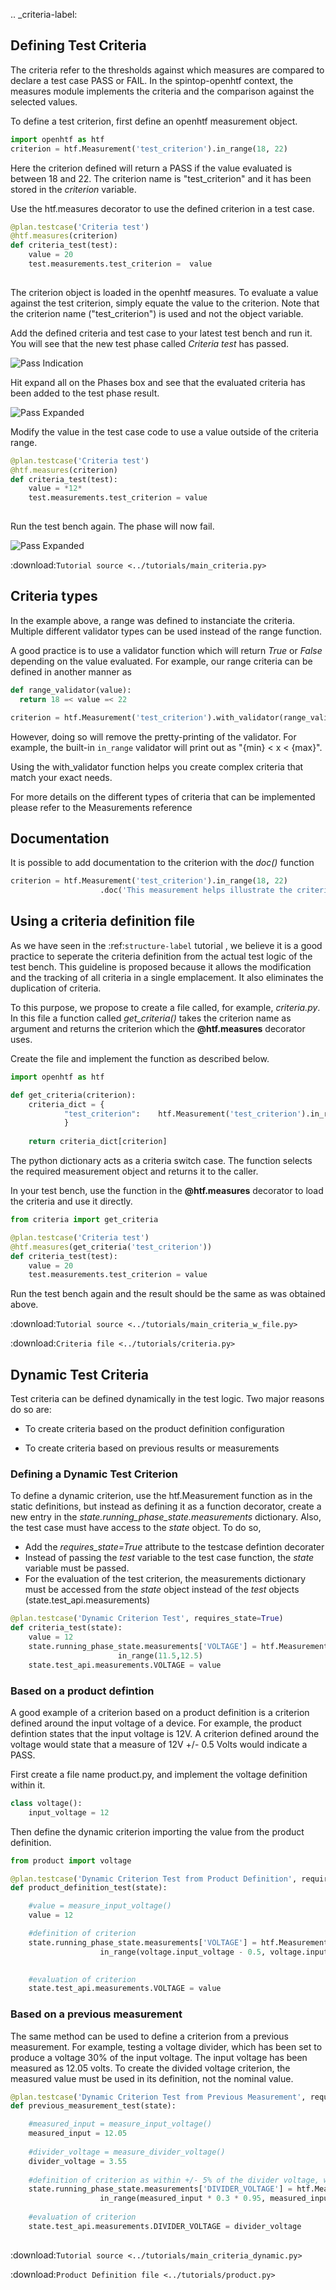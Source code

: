 
.. _criteria-label:

## Defining Test Criteria

The criteria refer to the thresholds against which measures are compared to declare a test case PASS or FAIL. In the spintop-openhtf context, the measures module implements the criteria and the comparison against the selected values.

To define a test criterion, first define an openhtf measurement object. 

```python
import openhtf as htf
criterion = htf.Measurement('test_criterion').in_range(18, 22)
```

Here the criterion defined will return a PASS if the value evaluated is between 18 and 22. The criterion name is "test_criterion" and it has been stored in the *criterion* variable.

Use the htf.measures decorator to use the defined criterion in a test case. 

```python
@plan.testcase('Criteria test')
@htf.measures(criterion)
def criteria_test(test): 
    value = 20
    test.measurements.test_criterion = 	value	
    
```

The criterion object is loaded in the openhtf measures. To evaluate a value against the test criterion, simply equate the value to the criterion. Note that the criterion name ("test_criterion") is used and not the object variable. 


Add the defined criteria and test case to your latest test bench and run it. You will see that the new test phase called *Criteria test* has passed. 

 ![Pass Indication](img/criteria-pass.png)

Hit expand all on the Phases box and see that the evaluated criteria has been added to the test phase result. 

 ![Pass Expanded](img/criteria-pass-expanded.png)

Modify the value in the test case code to use a value outside of the criteria range.
```python
@plan.testcase('Criteria test')
@htf.measures(criterion)
def criteria_test(test): 
    value = *12*
    test.measurements.test_criterion = value	
    
```

Run the test bench again. The phase will now fail. 

 ![Pass Expanded](img/criteria-fail-expanded.png)


:download:`Tutorial source <../tutorials/main_criteria.py>`


## Criteria types

In the example above, a range was defined to instanciate the criteria. Multiple different validator types can be used instead of the range function.

A good practice is to use a validator function which will return *True* or *False* depending on the value evaluated. For example, our range criteria can be defined in another manner as

```python
def range_validator(value):
  return 18 =< value =< 22

criterion = htf.Measurement('test_criterion').with_validator(range_validator)
```

However, doing so will remove the pretty-printing of the validator. For example, the built-in `in_range` validator will print out as "{min} < x < {max}".

Using the with_validator function helps you create complex criteria that match your exact needs.

For more details on the different types of criteria that can be implemented please refer to the Measurements reference

## Documentation

It is possible to add documentation to the criterion with the *doc()* function

```python
criterion = htf.Measurement('test_criterion').in_range(18, 22)
                    .doc('This measurement helps illustrate the criteria usage in spintop-openhtf')
```

## Using a criteria definition file

As we have seen in the :ref:`structure-label` tutorial , we believe it is a good practice to seperate the criteria definition from the actual test logic of the test bench. This guideline is proposed because it allows the modification and the tracking of all criteria in a single emplacement. It also eliminates the duplication of criteria. 

To this purpose, we propose to create a file called, for example, *criteria.py*. In this file a function called *get_criteria()* takes the criterion name as argument and returns the criterion which the **@htf.measures** decorator uses. 

Create the file and implement the function as described below.

```python
import openhtf as htf

def get_criteria(criterion):
	criteria_dict = {
			"test_criterion":    htf.Measurement('test_criterion').in_range(18,22)
			}
     
	return criteria_dict[criterion]

```

The python dictionary acts as a criteria switch case. The function selects the required measurement object and returns it to the caller.

In your test bench, use the function in the **@htf.measures** decorator to load the criteria and use it directly.

```python
from criteria import get_criteria

@plan.testcase('Criteria test')
@htf.measures(get_criteria('test_criterion'))
def criteria_test(test): 
    value = 20
    test.measurements.test_criterion = value	
```    

Run the test bench again and the result should be the same as was obtained above.

:download:`Tutorial source <../tutorials/main_criteria_w_file.py>`

:download:`Criteria file <../tutorials/criteria.py>`


## Dynamic Test Criteria

Test criteria can be defined dynamically in the test logic. Two major reasons do so are:

- To create criteria based on the product definition configuration

- To create criteria based on previous results or measurements

### Defining a Dynamic Test Criterion

To define a dynamic criterion, use the htf.Measurement function as in the static definitions, but instead as defining it as a function decorator, create a new entry in the *state.running_phase_state.measurements* dictionary. Also, the test case must have access to the *state* object. To do so, 

- Add the *requires_state=True* attribute to the testcase defintion decorater
- Instead of passing the *test* variable to the test case function, the *state* variable must be passed.
- For the evaluation of the test criterion, the measurements dictionary must be accessed from the *state* object instead of the *test* objects (state.test_api.measurements)


```python
@plan.testcase('Dynamic Criterion Test', requires_state=True)
def criteria_test(state):
    value = 12
    state.running_phase_state.measurements['VOLTAGE'] = htf.Measurement('VOLTAGE').
                        in_range(11.5,12.5)
    state.test_api.measurements.VOLTAGE = value
```    

### Based on a product defintion

A good example of a criterion based on a product definition is a criterion defined around the input voltage of a device. For example, the product defintion states that the input voltage is 12V. A criterion defined around the voltage would state that a measure of 12V +/- 0.5 Volts would indicate a PASS. 

First create a file name product.py, and implement the voltage definition within it.

```python
class voltage():
    input_voltage = 12

```    

Then define the dynamic criterion importing the value from the product definition.

```python
from product import voltage

@plan.testcase('Dynamic Criterion Test from Product Definition', requires_state=True)
def product_definition_test(state):

    #value = measure_input_voltage()
    value = 12

    #definition of criterion
    state.running_phase_state.measurements['VOLTAGE'] = htf.Measurement('VOLTAGE').
                    in_range(voltage.input_voltage - 0.5, voltage.input_voltage + 0.5)

                    
    #evaluation of criterion
    state.test_api.measurements.VOLTAGE = value	
```    

### Based on a previous measurement

The same method can be used to define a criterion from a previous measurement. For example, testing a voltage divider, which has been set to produce a voltage 30% of the input voltage. The input voltage has been measured as 12.05 volts. To create the divided voltage criterion, the measured value must be used in its definition, not the nominal value.

```python
@plan.testcase('Dynamic Criterion Test from Previous Measurement', requires_state=True)
def previous_measurement_test(state):

    #measured_input = measure_input_voltage()
    measured_input = 12.05 
    
    #divider_voltage = measure_divider_voltage()
    divider_voltage = 3.55
    
    #definition of criterion as within +/- 5% of the divider voltage, which is 30% on the measured input
    state.running_phase_state.measurements['DIVIDER_VOLTAGE'] = htf.Measurement('DIVIDER_VOLTAGE').
                    in_range(measured_input * 0.3 * 0.95, measured_input * 0.3 * 1.05)
    
    #evaluation of criterion
    state.test_api.measurements.DIVIDER_VOLTAGE = divider_voltage	
    	
```    


:download:`Tutorial source <../tutorials/main_criteria_dynamic.py>`

:download:`Product Definition file <../tutorials/product.py>`